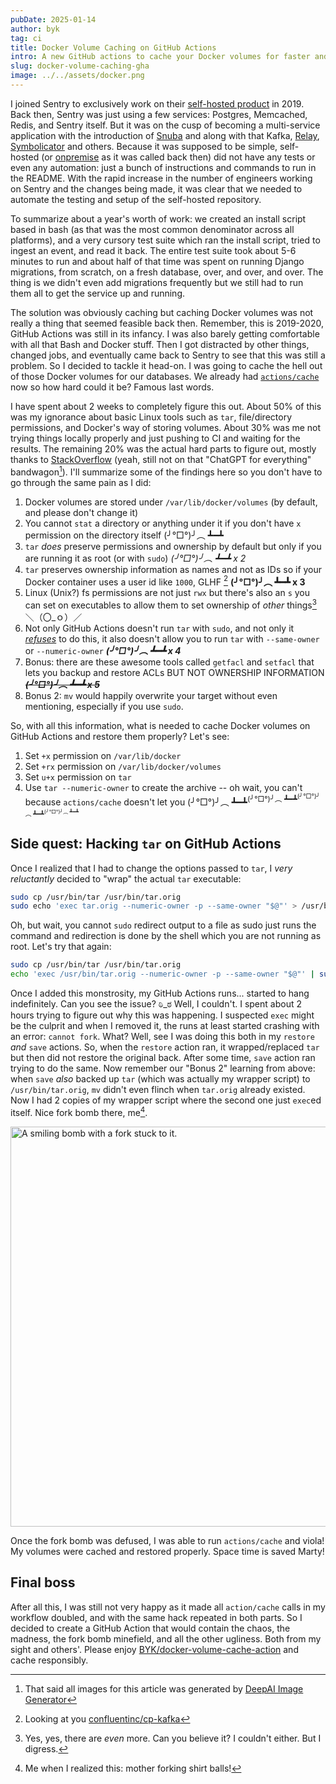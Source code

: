 ```yaml
---
pubDate: 2025-01-14
author: byk
tag: ci
title: Docker Volume Caching on GitHub Actions
intro: A new GitHub actions to cache your Docker volumes for faster and cheaper builds.
slug: docker-volume-caching-gha
image: ../../assets/docker.png
---
```



I joined Sentry to exclusively work on their [self-hosted product](https://github.com/getsentry/self-hosted) in 2019. Back then, Sentry was just using a few services:
Postgres, Memcached, Redis, and Sentry itself. But it was on the cusp of becoming a multi-service application with the introduction of [Snuba](https://github.com/getsentry/snuba)
and along with that Kafka, [Relay](https://github.com/getsentry/relay), [Symbolicator](https://github.com/getsentry/symbolicator) and others. Because it was supposed to be simple,
self-hosted (or [onpremise](https://github.com/getsentry/onpremise/) as it was called back then) did not have any tests or even any automation: just a bunch of instructions and
commands to run in the README. With the rapid increase in the number of engineers working on Sentry and the changes being made, it was clear that we needed to automate the testing
and setup of the self-hosted repository.

To summarize about a year's worth of work: we created an install script based in bash (as that was the most common denominator across all platforms), and a very cursory test suite
which ran the install script, tried to ingest an event, and read it back. The entire test suite took about 5-6 minutes to run and about half of that time was spent on running
Django migrations, from scratch, on a fresh database, over, and over, and over. The thing is we didn't even add migrations frequently but we still had to run them all to get the
service up and running.

The solution was obviously caching but caching Docker volumes was not really a thing that seemed feasible back then. Remember, this is 2019-2020, GitHub Actions was still in its infancy.
I was also barely getting comfortable with all that Bash and Docker stuff. Then I got distracted by other things, changed jobs, and eventually came back to Sentry to see that this was
still a problem. So I decided to tackle it head-on. I was going to cache the hell out of those Docker volumes for our databases.
We already had [`actions/cache`](https://github.com/actions/cache/) now so how hard could it be? Famous last words.

I have spent about 2 weeks to completely figure this out. About 50% of this was my ignorance about basic Linux tools such as `tar`, file/directory permissions, and Docker's
way of storing volumes. About 30% was me not trying things locally properly and just pushing to CI and waiting for the results. The remaining 20% was the actual hard parts to figure
out, mostly thanks to [StackOverflow](https://stackoverflow.com/) (yeah, still not on that "ChatGPT for everything" bandwagon[^1]). I'll summarize some of the findings here so you don't
have to go through the same pain as I did:

1. Docker volumes are stored under `/var/lib/docker/volumes` (by default, and please don't change it)
1. You cannot `stat` a directory or anything under it if you don't have `x` permission on the directory itself (╯°□°)╯︵ ┻━┻
1. `tar` _does_ preserve permissions and ownership by default but only if you are running it as root (or with `sudo`) _(╯°□°)╯︵ ┻━┻ x 2_
1. `tar` preserves ownership information as names and not as IDs so if your Docker container uses a user id like `1000`, GLHF [^2] **(╯°□°)╯︵ ┻━┻ x 3**
1. Linux (Unix?) fs permissions are not just `rwx` but there's also an `s` you can set on executables to allow them to set ownership of _other_ things[^3] ＼（〇_ｏ）／
1. Not only GitHub Actions doesn't run `tar` with `sudo`, and not only it [_refuses_](https://github.com/actions/toolkit/issues/946) to do this, it also doesn't allow you to run `tar` with `--same-owner` or `--numeric-owner` **_(╯°□°)╯︵ ┻━┻ x 4_**
1. Bonus: there are these awesome tools called `getfacl` and `setfacl` that lets you backup and restore ACLs BUT NOT OWNERSHIP INFORMATION ~~**_(╯°□°)╯︵ ┻━┻ x 5_**~~
1. Bonus 2: `mv` would happily overwrite your target without even mentioning, especially if you use `sudo`.

So, with all this information, what is needed to cache Docker volumes on GitHub Actions and restore them properly? Let's see:

1. Set `+x` permission on `/var/lib/docker`
1. Set `+rx` permission on `/var/lib/docker/volumes`
1. Set `u+x` permission on `tar`
1. Use `tar --numeric-owner` to create the archive -- oh wait, you can't because `actions/cache` doesn't let you (╯°□°)╯︵ ┻━┻<sup>(╯°□°)╯︵ ┻━┻<sup>(╯°□°)╯︵ ┻━┻<sup>(╯°□°)╯︵ ┻━┻</sup></sup></sup>

## Side quest: Hacking `tar` on GitHub Actions

Once I realized that I had to change the options passed to `tar`, I _very reluctantly_ decided to "wrap" the actual `tar` executable:

```bash
sudo cp /usr/bin/tar /usr/bin/tar.orig
sudo echo 'exec tar.orig --numeric-owner -p --same-owner "$@"' > /usr/bin/tar
```

Oh, but wait, you cannot `sudo` redirect output to a file as sudo just runs the command and redirection is done by the shell which you are not running as root. Let's try that again:

```bash
sudo cp /usr/bin/tar /usr/bin/tar.orig
echo 'exec /usr/bin/tar.orig --numeric-owner -p --same-owner "$@"' | sudo tee /usr/bin/tar > /dev/null
```

Once I added this monstrosity, my GitHub Actions runs... started to hang indefinitely. Can you see the issue? ಠಿ_ಠ
Well, I couldn't. I spent about 2 hours trying to figure out why this was happening. I suspected `exec` might be the culprit and when I removed it, the runs at least started crashing with an error: `cannot fork`. What?
Well, see I was doing this both in my `restore` _and_ `save` actions. So, when the `restore` action ran, it wrapped/replaced `tar` but then did not restore the original back. After some time, `save` action ran trying to
do the same. Now remember our "Bonus 2" learning from above: when `save` _also_ backed up `tar` (which was actually my wrapper script) to `/usr/bin/tar.orig`, `mv` didn't even flinch when `tar.orig` already existed. Now
I had 2 copies of my wrapper script where the second one just `exec`ed itself. Nice fork bomb there, me[^4].

<Image
    src={forkBomb}
    class="dark:invert"
    width="640"
    alt="A smiling bomb with a fork stuck to it."
  />

Once the fork bomb was defused, I was able to run `actions/cache` and viola! My volumes were cached and restored properly. Space time is saved Marty!

## Final boss

After all this, I was still not very happy as it made all `action/cache` calls in my workflow doubled, and with the same hack repeated in both parts. So I decided to create a GitHub Action that would contain the chaos, the
madness, the fork bomb minefield, and all the other ugliness. Both from my sight and others'. Please enjoy [BYK/docker-volume-cache-action](https://github.com/BYK/docker-volume-cache-action) and cache responsibly.

[^1]: That said all images for this article was generated by [DeepAI Image Generator](https://deepai.org/machine-learning-model/text2img)
[^2]: Looking at you [confluentinc/cp-kafka](https://hub.docker.com/r/confluentinc/cp-kafka)
[^3]: Yes, yes, there are _even_ more. Can you believe it? I couldn't either. But I digress.
[^4]: Me when I realized this: mother forking shirt balls!
